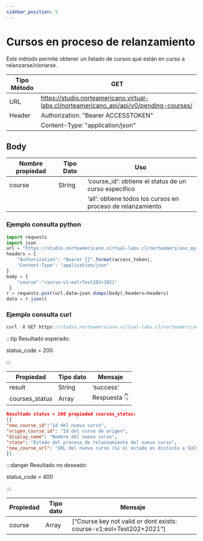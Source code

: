 ```yaml
---
sidebar_position: 5
---
```


# Cursos en proceso de relanzamiento

Este método permite obtener un listado de cursos que están en curso a relanzarse/clonarse.

| Tipo Método       | GET    |
|-------------------|-------------|
| URL               | https://studio.norteamericano.virtual-labx.cl/norteamericano_api/api/v0/pending-courses/|
| Header            | Authorization: "Bearer ACCESSTOKEN"    |
|      |  Content-Type: "application/json"    |

## Body

| Nombre propiedad | Tipo Dato | Uso |
| ------------- | --------- | --------------------------------------------- |
| course       | String    | ‘course_id’: obtiene el status de un curso específico |
|     |   | ‘all’: obtiene todos los cursos en proceso de relanzamiento |

### Ejemplo consulta python
```jsx title=
import requests
import json
url = "https://studio.norteamericano.virtual-labx.cl/norteamericano_api/api/v0/pending-courses/"
headers = {
    "Authorization": "Bearer {}".format(access_token),
    "Content-Type": "application/json"
}
body = {
    "course":"course-v1:eol+Test202+2021"
 }
r = requests.post(url,data=json.dumps(body),headers=headers)
data = r.json()

```
### Ejemplo consulta curl
```jsx title=
curl -X GET https://studio.norteamericano.virtual-labx.cl/norteamericano_api/api/v0/pending-courses/ -H 'Content-Type: application/json' -H 'Authorization: Bearer ACCESSTOKEN' -d '{"course":"course-v1:eol+Test202+2021"}'
```

:::tip Resultado esperado:

status_code = 200

:::

| Propiedad |Tipo dato  | Mensaje |
| --------------- | --------- | --------- |
| result       | String   | ‘success’ |
| courses_status | Array   | Respuesta 👇 |

```json
Resultado status = 200 propiedad courses_status:
[{
"new_course_id":"Id del nuevo curso",
"origen_course_id": "Id del curso de origen",
"display_name": "Nombre del nuevo curso",
"state": "Estado del proceso de relanzamiento del nuevo curso",
"new_course_url": "URL del nuevo curso (Si el estado es distinto a SUCCESS la URL no funcionará)"
}]
```

:::danger Resultado no deseado:

status_code = 400

:::

| Propiedad |Tipo dato  | Mensaje |
| --------------- | --------- | --------- |
| course       | Array   | [“Course key not valid or dont exists: course-v1:eol+Test202+2021“] |